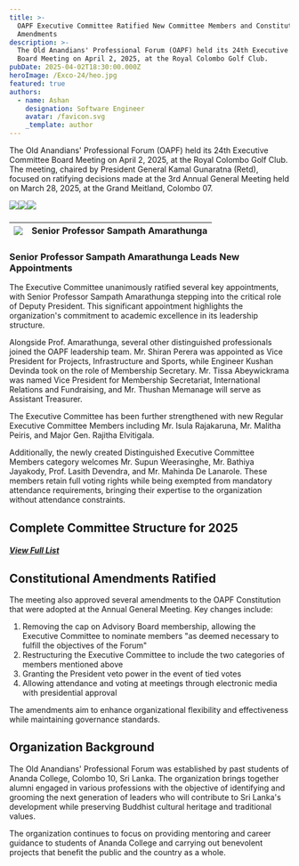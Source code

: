 ```yaml
---
title: >-
  OAPF Executive Committee Ratified New Committee Members and Constitutional
  Amendments
description: >-
  The Old Anandians' Professional Forum (OAPF) held its 24th Executive Committee
  Board Meeting on April 2, 2025, at the Royal Colombo Golf Club.
pubDate: 2025-04-02T18:30:00.000Z
heroImage: /Exco-24/heo.jpg
featured: true
authors:
  - name: Ashan
    designation: Software Engineer
    avatar: /favicon.svg
    _template: author
---
```


The Old Anandians' Professional Forum (OAPF) held its 24th Executive Committee Board Meeting on April 2, 2025, at the Royal Colombo Golf Club. The meeting, chaired by President General Kamal Gunaratna (Retd), focused on ratifying decisions made at the 3rd Annual General Meeting held on March 28, 2025, at the Grand Meitland, Colombo 07.

![](/Exco-24/20250402_191200.jpg)![](/Exco-24/MAK01522.jpg)![](/Exco-24/MAK01626.jpg)

###

| ![](/Exco-24/674f862b660e7db8d401b5dd_teamsampath-amarathnge.avif) | Senior Professor Sampath Amarathunga |
| ------------------------------------------------------------------ | ------------------------------------ |

### Senior Professor Sampath Amarathunga Leads New Appointments

The Executive Committee unanimously ratified several key appointments, with Senior Professor Sampath Amarathunga stepping into the critical role of Deputy President. This significant appointment highlights the organization's commitment to academic excellence in its leadership structure.

Alongside Prof. Amarathunga, several other distinguished professionals joined the OAPF leadership team. Mr. Shiran Perera was appointed as Vice President for Projects, Infrastructure and Sports, while Engineer Kushan Devinda took on the role of Membership Secretary. Mr. Tissa Abeywickrama was named Vice President for Membership Secretariat, International Relations and Fundraising, and Mr. Thushan Memanage will serve as Assistant Treasurer.

The Executive Committee has been further strengthened with new Regular Executive Committee Members including Mr. Isula Rajakaruna, Mr. Malitha Peiris, and Major Gen. Rajitha Elvitigala.

Additionally, the newly created Distinguished Executive Committee Members category welcomes Mr. Supun Weerasinghe, Mr. Bathiya Jayakody, Prof. Lasith Devendra, and Mr. Mahinda De Lanarole. These members retain full voting rights while being exempted from mandatory attendance requirements, bringing their expertise to the organization without attendance constraints.

## Complete Committee Structure for 2025

##### [View Full List](https://www.oapf.org/oapf-leadership)

## Constitutional Amendments Ratified

The meeting also approved several amendments to the OAPF Constitution that were adopted at the Annual General Meeting. Key changes include:

1. Removing the cap on Advisory Board membership, allowing the Executive Committee to nominate members "as deemed necessary to fulfill the objectives of the Forum"
2. Restructuring the Executive Committee to include the two categories of members mentioned above
3. Granting the President veto power in the event of tied votes
4. Allowing attendance and voting at meetings through electronic media with presidential approval

The amendments aim to enhance organizational flexibility and effectiveness while maintaining governance standards.

## Organization Background

The Old Anandians' Professional Forum was established by past students of Ananda College, Colombo 10, Sri Lanka. The organization brings together alumni engaged in various professions with the objective of identifying and grooming the next generation of leaders who will contribute to Sri Lanka's development while preserving Buddhist cultural heritage and traditional values.

The organization continues to focus on providing mentoring and career guidance to students of Ananda College and carrying out benevolent projects that benefit the public and the country as a whole.
